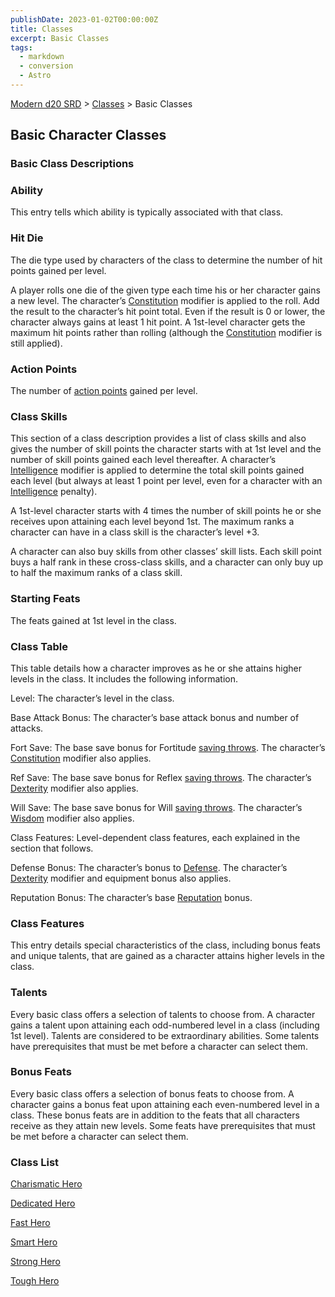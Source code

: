 ```yaml
---
publishDate: 2023-01-02T00:00:00Z
title: Classes
excerpt: Basic Classes
tags:
  - markdown
  - conversion
  - Astro
---
```


[Modern d20 SRD](/#modernD20) > [Classes](modern-d20-srd-classes-index) > Basic Classes

## Basic Character Classes

### Basic Class Descriptions

### Ability

This entry tells which ability is typically associated with that class.

### Hit Die

The die type used by characters of the class to determine the number of hit points gained per level.

A player rolls one die of the given type each time his or her character gains a new level. The character’s [Constitution](modern-d20-srd-basics-ability-scores) modifier is applied to the roll. Add the result to the character’s hit point total. Even if the result is 0 or lower, the character always gains at least 1 hit point. A 1st-level character gets the maximum hit points rather than rolling (although the [Constitution](modern-d20-srd-basics-ability-scores) modifier is still applied).

### Action Points

The number of [action points](modern-d20-srd-basics-action-points) gained per level.

### Class Skills

This section of a class description provides a list of class skills and also gives the number of skill points the character starts with at 1st level and the number of skill points gained each level thereafter. A character’s [Intelligence](modern-d20-srd-basics-ability-scores) modifier is applied to determine the total skill points gained each level (but always at least 1 point per level, even for a character with an [Intelligence](modern-d20-srd-basics-ability-scores) penalty).

A 1st-level character starts with 4 times the number of skill points he or she receives upon attaining each level beyond 1st. The maximum ranks a character can have in a class skill is the character’s level +3.

A character can also buy skills from other classes’ skill lists. Each skill point buys a half rank in these cross-class skills, and a character can only buy up to half the maximum ranks of a class skill.

### Starting Feats

The feats gained at 1st level in the class.

### Class Table

This table details how a character improves as he or she attains higher levels in the class. It includes the following information.

Level: The character’s level in the class.

Base Attack Bonus: The character’s base attack bonus and number of attacks.

Fort Save: The base save bonus for Fortitude [saving throws](modern-d20-srd-basics-saving-throws). The character’s [Constitution](modern-d20-srd-basics-ability-scores) modifier also applies.

Ref Save: The base save bonus for Reflex [saving throws](modern-d20-srd-basics-saving-throws). The character’s [Dexterity](modern-d20-srd-basics-ability-scores) modifier also applies.

Will Save: The base save bonus for Will [saving throws](modern-d20-srd-basics-saving-throws). The character’s [Wisdom](modern-d20-srd-basics-ability-scores) modifier also applies.

Class Features: Level-dependent class features, each explained in the section that follows.

Defense Bonus: The character’s bonus to [Defense](modern-d20-srd-combat-damage). The character’s [Dexterity](modern-d20-srd-basics-ability-scores) modifier and equipment bonus also applies.

Reputation Bonus: The character’s base [Reputation](modern-d20-srd-reputation-index) bonus.

### Class Features

This entry details special characteristics of the class, including bonus feats and unique talents, that are gained as a character attains higher levels in the class.

### Talents

Every basic class offers a selection of talents to choose from. A character gains a talent upon attaining each odd-numbered level in a class (including 1st level). Talents are considered to be extraordinary abilities. Some talents have prerequisites that must be met before a character can select them.

### Bonus Feats

Every basic class offers a selection of bonus feats to choose from. A character gains a bonus feat upon attaining each even-numbered level in a class. These bonus feats are in addition to the feats that all characters receive as they attain new levels. Some feats have prerequisites that must be met before a character can select them.

### Class List

[Charismatic Hero](modern-d20-srd-classes-basic-charismatic-hero)

[Dedicated Hero](modern-d20-srd-classes-basic-dedicated-hero)

[Fast Hero](modern-d20-srd-classes-basic-fast-hero)

[Smart Hero](modern-d20-srd-classes-basic-smart-hero)

[Strong Hero](modern-d20-srd-classes-basic-strong-hero)

[Tough Hero](modern-d20-srd-classes-basic-tough-hero)
